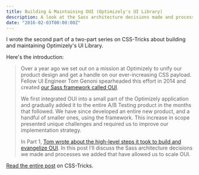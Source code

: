 ```yaml
---
title: Building & Maintaining OUI (Optimizely's UI Library)
description: A look at the Sass architecture decisions made and processes we added that have allowed us to scale Optimizely’s UI library across products.
date: "2016-02-03T00:00:00Z"
---
```


I wrote the second part of a two-part series on CSS-Tricks about building and maintaining Optimizely's UI Library.

Here's the introduction:

> Over a year ago we set out on a mission at Optimizely to unify our product design and get a handle on our ever-increasing CSS payload. Fellow UI Engineer Tom Genoni spearheaded this effort in 2014 and created [our Sass framework called OUI](https://github.com/optimizely/oui).
>
> We first integrated OUI into a small part of the Optimizely application and gradually added it to the entire A/B Testing product in the months that followed. We have since developed an entire new product, and a handful of smaller ones, using the framework. This increase in scope presented unique challenges and required us to improve our implementation strategy.
>
> In Part 1, [Tom wrote about the high-level steps it took to build and evangelize OUI](https://css-tricks.com/optimizelys-ui-library-oui-1-of-2/). In this post I’ll discuss the Sass architecture decisions we made and processes we added that have allowed us to scale OUI.

[Read the entire post](https://css-tricks.com/optimizelys-ui-library-oui-2-of-2/) on CSS-Tricks.
